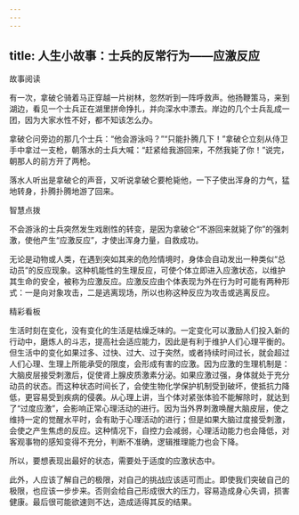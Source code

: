 ```yaml
---
---
---
```

title: 人生小故事：士兵的反常行为——应激反应
---



故事阅读

有一次，拿破仑骑着马正穿越一片树林，忽然听到一阵呼救声。他扬鞭策马，来到湖边，看见一个士兵正在湖里拼命挣扎，并向深水中漂去。岸边的几个士兵乱成一团，因为大家水性不好，都不知该怎么办。

拿破仑问旁边的那几个士兵：“他会游泳吗？”“只能扑腾几下！”拿破仑立刻从侍卫手中拿过一支枪，朝落水的士兵大喊：“赶紧给我游回来，不然我毙了你！”说完，朝那人的前方开了两枪。

落水人听出是拿破仑的声音，又听说拿破仑要枪毙他，一下子使出浑身的力气，猛地转身，扑腾扑腾地游了回来。

智慧点拨

不会游泳的士兵突然发生戏剧性的转变，是因为拿破仑“不游回来就毙了你”的强刺激，使他产生“应激反应”，才使出浑身力量，自救成功。

无论是动物或人类，在遇到突如其来的危险情境时，身体会自动发出一种类似“总动员”的反应现象。这种机能性的生理反应，可使个体立即进入应激状态，以维护其生命的安全，被称为应激反应。应激反应由个体表现为外在行为时可能有两种形式：一是向对象攻击，二是逃离现场，所以也称这种反应为攻击或逃离反应。

精彩看板

生活时刻在变化，没有变化的生活是枯燥乏味的。一定变化可以激励人们投入新的行动中，磨炼人的斗志，提高社会适应能力，因此是有利于维护人们心理平衡的。但生活中的变化如果过多、过快、过大、过于突然，或者持续时间过长，就会超过人们心理、生理上所能承受的限度，会形成有害的应激。因为应激的生理机制是：大脑皮层接受刺激后，促使肾上腺皮质激素分泌。如果应激过强，身体就处于充分动员的状态。而这种状态时间长了，会使生物化学保护机制受到破坏，使抵抗力降低，更容易受到疾病的侵袭。从心理上讲，当个体对紧张体验不能解除时，就达到了“过度应激”，会影响正常心理活动的进行。因为当外界刺激唤醒大脑皮层，使之维持一定的觉醒水平时，会有助于心理活动的进行；但是如果大脑过度接受刺激，会使之产生焦虑的反应。这种情况下，自控力会减弱，心理活动能力也会降低，对客观事物的感知变得不充分，判断不准确，逻辑推理能力也会下降。

所以，要想表现出最好的状态，需要处于适度的应激状态中。

此外，人应该了解自己的极限，对自己的挑战应该适可而止。即使我们突破自己的极限，也应该一步步来。否则会给自己形成很大的压力，容易造成身心失调，损害健康。最后很可能欲速则不达，造成适得其反的结果。